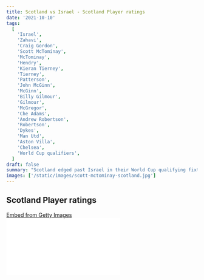 ```yaml
---
title: Scotland vs Israel - Scotland Player ratings
date: '2021-10-10'
tags:
  [
    'Israel',
    'Zahavi',
    'Craig Gordon',
    'Scott McTominay',
    'McTominay',
    'Hendry',
    'Kieran Tierney',
    'Tierney',
    'Patterson',
    'John McGinn',
    'McGinn',
    'Billy Gilmour',
    'Gilmour',
    'McGregor',
    'Che Adams',
    'Andrew Robertson',
    'Robertson',
    'Dykes',
    'Man Utd',
    'Aston Villa',
    'Chelsea',
    'World Cup qualifiers',
  ]
draft: false
summary: "Scotland edged past Israel in their World Cup qualifying fixture as Scott McTominay came up with a goal in the dying seconds of the game. Here's a look at the player ratings for Scotland"
images: ['/static/images/scott-mctominay-scotland.jpg']
---
```


## Scotland Player ratings

<div
  className="getty embed image"
  style={{
    backgroundColor: '#fff',
    display: 'inline',
    fontFamily: 'Roboto, sans-serif',
    color: '#a7a7a7',
    fontSize: '11px',
    width: '100%',
    maxWidth: '594px',
    float: 'left',
    marginRight: '20px',
    marginBottom: '20px',
  }}
>
  <div style={{ padding: 0, margin: 0, textAlign: 'left' }}>
    <a
      href="http://www.gettyimages.in/detail/1235788886"
      target="_blank"
      style={{
        color: '#a7a7a7',
        textDecoration: 'none',
        fontWeight: 'normal !important',
        border: 'none',
        display: 'inline-block',
      }}
    >
      Embed from Getty Images
    </a>
  </div>
  <div
    style={{
      overflow: 'hidden',
      position: 'relative',
      height: 0,
      padding: '63.299664% 0 0 0',
      width: '100%',
    }}
  >
    <iframe
      src="//embed.gettyimages.com/embed/1235788886?et=E3-58f4bTgVsNGaO-SAcwg&tld=in&sig=HPtpDi_N_xxPGC9GFqiNB7FREzIgyoaSE5eNpKH14yM=&caption=false&ver=1"
      scrolling="no"
      frameBorder={0}
      width={594}
      height={376}
      style={{
        display: 'inline-block',
        position: 'absolute',
        top: 0,
        left: 0,
        width: '100%',
        height: '100%',
        margin: 0,
      }}
    />
  </div>
</div>

### Craig Gordon: 6

There was nothing much he could do about both the goals conceded, although he made a crucial second half save off Zahavi.

### Scott McTominay: 8

The Man Utd player had a quiet first half of the game, but stamped his authority in the second half and came up with a huge goal in the dying seconds of the game. Brilliant work by the young lad.

### Hendry: 7

Got his game off to a poor start as his free kick opened the door for Israel to take the lead.
However, the defender looked to make amends as he pulled out a few tackles and stepped forward to contribute to Scotland's attack.
He provided the final assist for McTominay's goal.

### Kieran Tierney: 8.5

He was the real driving force for Scotland in their back line.
His energy and commitment levels were through the roof as he was a part of Scotland's opening goal.

### Patterson: 6.5

The youngster struggled to make an impact in the first half. He had a slightly bigger influence in the game after the Scottish goal.

### John McGinn: 8.5

A real industrial performance from the Aston Villa midfielder which delivered a lot of goods and services.
Scored a brilliant opening goal as it curled into the net.

### Billy Gilmour: 7.5

Life is not going down well at Carrow road in Norwich for the Chelsea loanee, but the young lad showed why he is such a great prospect for the future.
He always kept looking for answers with the ball at his feet. Eventually, he will provide game-changing solutions to a game. It is impressive!

### McGregor: 6

The Celtic midfielder mostly swept up Israel's attack and helped his side push forward.

### Andrew Robertson: 7

The Liverpool left-back got off slow out of the blocks, but he could make up for his slow start and played many big roles during the game to keep Scotland within the reach of all 3 points.

### Che Adams: 6

The Southampton striker troubled the Israeli defence with his pace, but he missed an opportunity in the game.
He played a vital role in setting up McGinn's goal and did a lot of work off the ball, rather than on it.

### Dykes: 7.5

It was a difficult first half of the game for the Queens Park Rangers striker as he spooned his penalty, but he showed great resilient character to draw the score line at 2-2.
